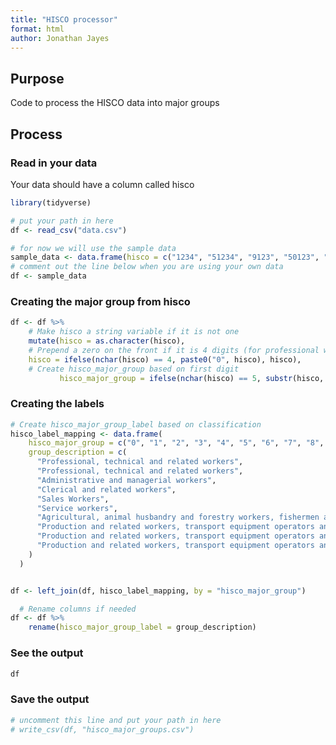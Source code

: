 ```yaml
---
title: "HISCO processor"
format: html
author: Jonathan Jayes
---
```


## Purpose

Code to process the HISCO data into major groups

## Process

### Read in your data

Your data should have a column called hisco

```r
library(tidyverse)

# put your path in here
df <- read_csv("data.csv")

# for now we will use the sample data
sample_data <- data.frame(hisco = c("1234", "51234", "9123", "50123", "12345"))
# comment out the line below when you are using your own data
df <- sample_data
```

### Creating the major group from hisco

```r
df <- df %>%
    # Make hisco a string variable if it is not one
    mutate(hisco = as.character(hisco),
    # Prepend a zero on the front if it is 4 digits (for professional workers)
    hisco = ifelse(nchar(hisco) == 4, paste0("0", hisco), hisco),
    # Create hisco_major_group based on first digit
           hisco_major_group = ifelse(nchar(hisco) == 5, substr(hisco, 1, 1), NA_character_))

```

### Creating the labels

```r

# Create hisco_major_group_label based on classification
hisco_label_mapping <- data.frame(
    hisco_major_group = c("0", "1", "2", "3", "4", "5", "6", "7", "8", "9"),
    group_description = c(
      "Professional, technical and related workers",
      "Professional, technical and related workers",
      "Administrative and managerial workers",
      "Clerical and related workers",
      "Sales Workers",
      "Service workers",
      "Agricultural, animal husbandry and forestry workers, fishermen and hunters",
      "Production and related workers, transport equipment operators and labourers",
      "Production and related workers, transport equipment operators and labourers",
      "Production and related workers, transport equipment operators and labourers"
    )
  )


df <- left_join(df, hisco_label_mapping, by = "hisco_major_group")

  # Rename columns if needed
df <- df %>%
    rename(hisco_major_group_label = group_description)
```


### See the output

```r
df
```


### Save the output

```r
# uncomment this line and put your path in here
# write_csv(df, "hisco_major_groups.csv")
```